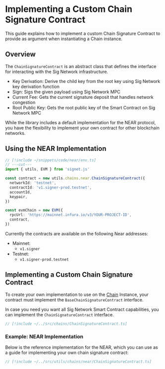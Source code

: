 # Implementing a Custom Chain Signature Contract

This guide explains how to implement a custom Chain Signature Contract to provide as argument when instantiating a Chain instance.

## Overview

The `ChainSignatureContract` is an abstract class that defines the interface for interacting with the Sig Network infrastructure.

- Key Derivation: Derive the child key from the root key using Sig Network key derivation function
- Sign: Sigs the given payload using Sig Network MPC
- Current Fee: Gets the current signature deposit that handles network congestion
- Root Public Key: Gets the root public key of the Smart Contract on Sig Network MPC

While the library includes a default implementation for the NEAR protocol, you have the flexibility to implement your own contract for other blockchain networks.

## Using the NEAR Implementation

```ts twoslash
// [!include ~/snippets/code/near/env.ts]
// ---cut---
import { utils, EVM } from 'signet.js'

const contract = new utils.chains.near.ChainSignatureContract({
  networkId: 'testnet',
  contractId: 'v1.signer-prod.testnet',
  accountId,
  keypair,
})

const evmChain = new EVM({
  rpcUrl: 'https://mainnet.infura.io/v3/YOUR-PROJECT-ID',
  contract,
})
```

Currently the contracts are available on the following Near addresses:

- Mainnet:
  - `v1.signer`
- Testnet:
  - `v1.signer-prod.testnet`

## Implementing a Custom Chain Signature Contract

To create your own implementation to use on the [Chain](./chain.mdx) Instance, your contract must implement the `BaseChainSignatureContract` interface.

In case you need you want all Sig Network Smart Contract capabilities, you can implement the `ChainSignatureContract` interface.

```ts twoslash
// [!include ~/../src/chains/ChainSignatureContract.ts]
```

### Example: NEAR Implementation

Below is the reference implementation for the NEAR, which you can use as a guide for implementing your own chain signature contract:

```ts twoslash
// [!include ~/../src/utils/chains/near/ChainSignatureContract.ts]
```
